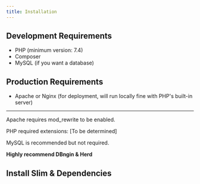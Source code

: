 ```yaml
---
title: Installation
---
```


## Development Requirements

- PHP (minimum version: 7.4)
- Composer
- MySQL (if you want a database)

## Production Requirements

- Apache or Nginx (for deployment, will run locally fine with PHP's built-in server)

---

Apache requires mod_rewrite to be enabled.

PHP required extensions: [To be determined]

MySQL is recommended but not required.

**Highly recommend DBngin & Herd**

## Install Slim & Dependencies
